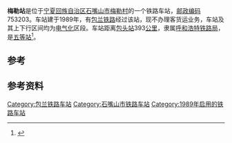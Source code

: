 {{noteTA
|1=zh-cn:始发车次; zh-hk:列車班次;
|2=zh-cn:车次; zh-hk:班次;
}}
{{Infobox China railway station
|车站名称 = 梅勒站
|车站名称拼音 = Meile
|车站代码 = 14780<ref>{{cite book|author=铁道部电子计算技术中心, 铁道部运输局|title=铁路车站站名代码表：TMIS使用|publisher=中国铁道出版社|location=北京|year=1998|isbn=9787113030995|pages=16}}</ref>
|车站地址 = [[宁夏回族自治区|宁夏回族自治区]][[石嘴山市|石嘴山市]]
|归属 = [[呼和浩特铁路局|呼和浩特铁路局]]
|线路 = [[包兰铁路|包兰铁路]]
|车站等级 = [[五等站_(中铁)|五等站]]
}}
'''梅勒站'''是位于[[宁夏回族自治区|宁夏回族自治区]][[石嘴山市|石嘴山市]][[梅勒村|梅勒村]]的一个铁路车站，[[邮政编码|邮政编码]]753203。车站建于1989年，有[[包兰铁路|包兰铁路]]经过该站，现不办理客货运业务，车站及其上下行区间均为[[电气化|电气化]]区段。车站距离[[包头站|包头站]]393[[公里|公里]]，隶属[[呼和浩特铁路局|呼和浩特铁路局]]，是[[五等站_(中铁)|五等站]]<ref>{{Cite book|title=中国铁路站名词典|last=[[孙本祥|孙本祥]]主编|first=|publisher=北京：[[中国铁道出版社|中国铁道出版社]]|year=2003.04|isbn=7-113-03941-3|location=|pages=618-622}}</ref>。

==参考==
{{reflist}}

{{start rail box}}
{{s-inop|[[乌海西站|乌海西站]]}}
{{s-line|[[包兰铁路|包兰铁路]]}}
{{s-inop|[[落石滩站|落石滩站]]}}
{{end box}}

== 参考资料 ==
{{reflist}}

{{包兰铁路}}
{{铁路车站小作品}}
{{宁夏小作品}}

[[Category:包兰铁路车站|Category:包兰铁路车站]]
[[Category:石嘴山市铁路车站|Category:石嘴山市铁路车站]]
[[Category:1989年启用的铁路车站|Category:1989年启用的铁路车站]]